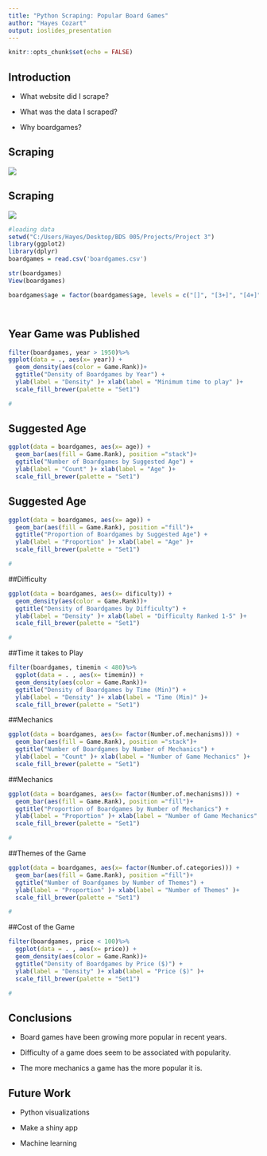 ```yaml
---
title: "Python Scraping: Popular Board Games"
author: "Hayes Cozart"
output: ioslides_presentation
---
```


```r
knitr::opts_chunk$set(echo = FALSE)
```


## Introduction

- What website did I scrape?

- What was the data I scraped?

- Why boardgames?

## Scraping
![](C:/Users/Hayes/Desktop/BDS 005/Projects/Project 3/Page1.png) 



## Scraping
![](C:/Users/Hayes/Desktop/BDS 005/Projects/Project 3/page2.png)



```r
#loading data
setwd("C:/Users/Hayes/Desktop/BDS 005/Projects/Project 3")
library(ggplot2)
library(dplyr)
boardgames = read.csv('boardgames.csv')

str(boardgames)
View(boardgames)

boardgames$age = factor(boardgames$age, levels = c("[]", "[3+]", "[4+]","[5+]","[6+]","[7+]","[8+]","[9+]","[10+]","[11+]","[12+]","[13+]","[14+]","[15+]","[16+]","[17+]","[18+]","[25+]"))




```

## Year Game was Published
```r
filter(boardgames, year > 1950)%>%
ggplot(data = ., aes(x= year)) + 
  geom_density(aes(color = Game.Rank))+
  ggtitle("Density of Boardgames by Year") +
  ylab(label = "Density" )+ xlab(label = "Minimum time to play" )+
  scale_fill_brewer(palette = "Set1")
```


```r
#
```

## Suggested Age
```r
ggplot(data = boardgames, aes(x= age)) + 
  geom_bar(aes(fill = Game.Rank), position ="stack")+
  ggtitle("Number of Boardgames by Suggested Age") +
  ylab(label = "Count" )+ xlab(label = "Age" )+
  scale_fill_brewer(palette = "Set1")
```

## Suggested Age
```r
ggplot(data = boardgames, aes(x= age)) + 
  geom_bar(aes(fill = Game.Rank), position ="fill")+
  ggtitle("Proportion of Boardgames by Suggested Age") +
  ylab(label = "Proportion" )+ xlab(label = "Age" )+
  scale_fill_brewer(palette = "Set1")
```



```r
#
```

##Difficulty
```r
ggplot(data = boardgames, aes(x= dificulty)) + 
  geom_density(aes(color = Game.Rank))+
  ggtitle("Density of Boardgames by Difficulty") +
  ylab(label = "Density" )+ xlab(label = "Difficulty Ranked 1-5" )+
  scale_fill_brewer(palette = "Set1")
```


```r
#
```


##Time it takes to Play
```r
filter(boardgames, timemin < 480)%>%
  ggplot(data = . , aes(x= timemin)) + 
  geom_density(aes(color = Game.Rank))+
  ggtitle("Density of Boardgames by Time (Min)") +
  ylab(label = "Density" )+ xlab(label = "Time (Min)" )+
  scale_fill_brewer(palette = "Set1")
```


##Mechanics
```r
ggplot(data = boardgames, aes(x= factor(Number.of.mechanisms))) + 
  geom_bar(aes(fill = Game.Rank), position ="stack")+
  ggtitle("Number of Boardgames by Number of Mechanics") +
  ylab(label = "Count" )+ xlab(label = "Number of Game Mechanics" )+
  scale_fill_brewer(palette = "Set1")
```

##Mechanics
```r
ggplot(data = boardgames, aes(x= factor(Number.of.mechanisms))) + 
  geom_bar(aes(fill = Game.Rank), position ="fill")+
  ggtitle("Proportion of Boardgames by Number of Mechanics") +
  ylab(label = "Proportion" )+ xlab(label = "Number of Game Mechanics" )+
  scale_fill_brewer(palette = "Set1")
```

```r
#
```

##Themes of the Game
```r
ggplot(data = boardgames, aes(x= factor(Number.of.categories))) + 
  geom_bar(aes(fill = Game.Rank), position ="fill")+
  ggtitle("Number of Boardgames by Number of Themes") +
  ylab(label = "Proportion" )+ xlab(label = "Number of Themes" )+
  scale_fill_brewer(palette = "Set1")
```


```r
#
```

##Cost of the Game
```r
filter(boardgames, price < 100)%>%
  ggplot(data = . , aes(x= price)) + 
  geom_density(aes(color = Game.Rank))+
  ggtitle("Density of Boardgames by Price ($)") +
  ylab(label = "Density" )+ xlab(label = "Price ($)" )+
  scale_fill_brewer(palette = "Set1")
```


```r
#
```

## Conclusions

- Board games have been growing more popular in recent years.

- Difficulty of a game does seem to be associated with popularity.

- The more mechanics a game has the more popular it is.

## Future Work

- Python visualizations

- Make a shiny app

- Machine learning